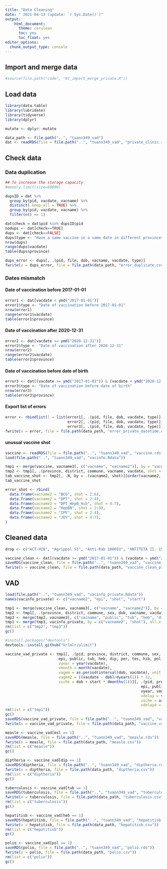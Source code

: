 ```yaml
---
title: "Data Cleaning"
date: " 2021-04-13 (update: `r Sys.Date()`)"
output:
    html_document:
      theme: cerulean
      toc: yes
      toc_float: yes
editor_options:
  chunk_output_type: console
---
```


## Import and merge data

```r
#source(file.path("code", "01_import_merge_private.R"))
```

## Load data

```r
library(data.table)
library(lubridate)
library(tidyverse)
library(dplyr)

mutate <- dplyr::mutate

data_path <- file.path("..", "tuann349_vad")
dat <- readRDS(file = file.path("..", "tuann349_vad", "private_clinic.rds"))
```

## Check data

### Data duplication

```r
## To increase the storage capacity
#memory.limit(size=60000)

dupsID = dat %>%
  group_by(pid, vacdate, vacname) %>%
  distinct(.keep_all = TRUE) %>%
  group_by(pid, vacdate, vacname) %>%
  filter(n() == 1)

dat$check = dat$pid %in% dupsID$pid
nodups <- dat[check==TRUE]
dups <- dat[check==FALSE]
dups$type <- "Have a same vaccine in a same date in different provinces"
nrow(dups)
range(dups$vacdate)
table(dups$province)

dups_error <- dups[, .(pid, file, dob, vacname, vacdate, type)]
fwrite(x = dups_error, file = file.path(data_path, "error_duplicate.csv"))
```

### Dates mismatch

#### Date of vaccination before 2017-01-01

```r
error1 <- dat[vacdate < ymd("2017-01-01")]
error1$type <- "Date of vaccination before 2017-01-01"
nrow(error1)
range(error1$vacdate)
table(error1$province)
```

#### Date of vaccination after 2020-12-31

```r
error2 <- dat[vacdate >= ymd("2020-12-31")]
error2$type <- "Date of vaccination after 2020-12-31"
nrow(error2)
range(error2$vacdate)
table(error2$province)
```

#### Date of vaccination before date of birth

```r
error3 <- dat[(vacdate >= ymd("2017-01-01")) & (vacdate < ymd("2020-12-31")) & (vacdate < dob)]
error3$type <- "Date of vaccination before date of birth"
nrow(error3)
table(error3$province)
```

#### Export list of errors

```r
error <- rbindlist(l = list(error1[, .(pid, file, dob, vacdate, type)], 
                            error2[, .(pid, file, dob, vacdate, type)],
                            error3[, .(pid, file, dob, vacdate, type)]))
fwrite(x = error, file = file.path(data_path, "error_private_datetime.csv"))
```

#### unusual vaccine shot

```r
vaccine <- readRDS(file = file.path("..", "tuann349_vad", "vaccine.rds"))
load(file.path("..", "tuann349_vad", "vacinfo.Rdata"))

tmp1 <- merge(vaccine, vacname3[, c("vacname", "vacname2")], by = "vacname", all.x = TRUE, sort = FALSE)
tmp2 <- tmp1[, .(province, district, commune, vacname, vacdate, shot = order(vacdate)), by = .(pid, vacname2)][order(pid, vacname2, shot)]
tab_vaccine_shot <- tmp2[, .N, by = .(vacname2, shot)][order(vacname2, shot)]
tab_vaccine_shot
```

```r
error_shot <- rbind(
  data.frame(vacname2 = "BCG", shot = 2:6),
  data.frame(vacname2 = "DPT", shot = 2:4),
  data.frame(vacname2 = "DPT_HepB_Hib", shot = 4:7),
  data.frame(vacname2 = "HepBN", shot = 2:9),
  data.frame(vacname2 = "IPV", shot = 2:4),
  data.frame(vacname2 = "JEV", shot = 4:7),
)
```


## Cleaned data

```r
drop <- c("ACT-HIB", "Agrippal S1", "Anti-Rab 1000IU", "ANTITETA II. 1500IU", "Biosubtyl DL (Hop 10 goi)", "Biosubtyl DL (Hop 25 goi)", "Biosubtyl DL (Hop 30 goi)", "Biosubtyl DL (Hop 50 goi)", "Biosubtyl DL (Thung 50 hop)", "BKT 3ml", "Boryung JE vaccine", "D.T.VAX", "Epaxal", "Epocassa 4000IU", "Epokine Prefilled injection 2000IU/0,5ml", "Epotiv Inj. 2000IU", "Epotiv Inj. 4000IU", "Eriprove (Lo 1 lieu 0.5ml 1000IU)", "Eriprove (Lo 1 lieu 0.5ml 2000IU)", "Eriprove (Lo 1 lieu 1ml 2000IU)", "ERITROGEN 2000IU", "ERITROGEN 4000IU", "Genoepo 4000IU", "H-B-VAX II", "HAVRIX", "Hemapo 10000IU", "Hemapo 2000IU", "Huyet Thanh Khang Noc Ran Ho Dat", "Huyet Thanh Khang Noc Ran Luc Tre", "Lyssavac", "Mumps vaccine", "Nanokine 4000IU", "OKAVAX", "Pavivac", "PNEUMO 24", "Rabipur.", "Relipoietin 10000U", "SCI-B-VAC 10mg/1ml", "SCI-B-VAC 5mg/0.5ml", "TETRACT - HIB (Lo 10 lieu)", "TRITANRIX-HB", "TYPHERIX", "Vac xin thuong han vi Polysaccharide (Lo 2.5ml)", "VI vaccine", "Vinrab 1000 I.U", "VIVAXIM", "VIVOTIF", "Zerotyph cap")

vaccine_clean <- dat[(vacdate >= ymd("2017-01-01")) & (vacdate < ymd("2020-12-31")) & (vacdate >= dob) & (!vacname %in% drop), .(pid, province, district, commune, sex, dob, vacname, vacdate)]
saveRDS(vaccine_clean, file = file.path("..", "tuann349_vad", "vaccine_clean_private.rds"))
fwrite(x = vaccine_clean, file = file.path(data_path, "vaccine_clean_private.csv"))
```


## VAD 

```r
load(file.path("..", "tuann349_vad", "vacinfo_private.Rdata"))
names(vacinfo_private) <- c("vacname2", "epi", "shot", "start")

tmp1 <- merge(vaccine_clean, vacname3[, c("vacname", "vacname2")], by = "vacname", all.x = TRUE, sort = FALSE)
tmp2 <- tmp1[, .(province, district, commune, sex, dob, vacname, vacdate, shot = order(vacdate)), by = .(pid, vacname2)][order(pid, vacname2, shot)]
tmp3 <- merge(tmp2, vacname3[, c("vacname", "public", "tub", "heb", "dip", "per", "tes", "hib", "pol", "msl", "rub", "jev", "strep", "men", "var", "typ", "hea", "inf", "rot", "hpv", "rab", "vib", "yel")], by = "vacname", all.x = TRUE, sort = FALSE)
tmp1 <- merge(tmp3, vacinfo_private, by = c("vacname2", "shot"), all.x = TRUE, sort = FALSE)
rm(list = c("tmp2", "tmp3"))
gc()

#install.packages("devtools")
devtools::install_github("krlmlr/ulimit")

vaccine_vad_private <- tmp1[, .(pid, province, district, commune, sex, dob, vacname, vacname2, 
                        epi, public, tub, heb, dip, per, tes, hib, pol, msl, rub, jev, strep, men, var, typ, hea, inf, rot, hpv, rab, vib, yel, shot, start, vacdate, 
                        vyear = year(vacdate), 
                        vmonth = month(vacdate), 
                        vagem = as.period(interval(dob, vacdate), unit = 'month')$month,
                        vagem2 = ((vacdate - dob)/dyears(1)) * 12,
                        vsche = dob + start * dmonths(1))][, .(pid, province, district, commune, sex, dob, vacname, vacname2,
                                                             epi, public, tub, heb, dip, per, tes, hib, pol, msl, rub, jev, strep, men, var, typ, hea, inf, rot, hpv, rab, vib, yel, shot, start, vacdate,
                                                             vyear, vmonth, vagem, vagem2, vsche, 
                                                             vdelay = vagem2 - start,
                                                             vsche = as.Date(vsche),
                                                             vdelayd = vsche - vacdate)][order(pid, vacdate)]
rm(list = c("tmp1"))
gc()
saveRDS(vaccine_vad_private, file = file.path("..", "tuann349_vad", "vaccine_vad_private.rds"))
fwrite(x = vaccine_vad_private, file = file.path(data_path, "vaccine_vad_private.csv"))

measle <- vaccine_vad[msl == 1]
saveRDS(measle, file = file.path("..", "tuann349_vad", "measle.rds"))
fwrite(x = measle, file = file.path(data_path, "measle.csv"))
rm(list = c("measle"))
gc()

diptheria <- vaccine_vad[dip == 1]
saveRDS(diptheria, file = file.path("..", "tuann349_vad", "diptheria.rds"))
fwrite(x = diptheria, file = file.path(data_path, "diptheria.csv"))
rm(list = c("diptheria"))
gc()

tuberculosis <- vaccine_vad[tub == 1]
saveRDS(tuberculosis, file = file.path("..", "tuann349_vad", "tuberculosis.rds"))
fwrite(x = tuberculosis, file = file.path(data_path, "tuberculosis.csv"))
rm(list = c("tuberculosis"))
gc()

hepatitisb <- vaccine_vad[heb == 1]
saveRDS(hepatitisb, file = file.path("..", "tuann349_vad", "hepatitisb.rds"))
fwrite(x = hepatitisb, file = file.path(data_path, "hepatitisb.csv"))
rm(list = c("hepatitisb"))
gc()

polio <- vaccine_vad[pol == 1]
saveRDS(polio, file = file.path("..", "tuann349_vad", "polio.rds"))
fwrite(x = polio, file = file.path(data_path, "polio.csv"))
rm(list = c("polio"))
gc()
```


